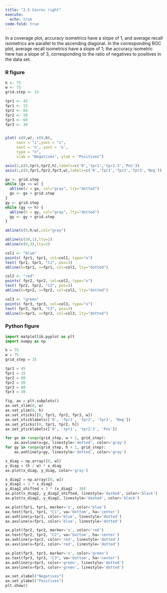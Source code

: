 ```yaml
---
title: "2.5 Covroc right"
execute: 
  echo: true
code-fold: true
---
```


In a coverage plot, accuracy isometrics have a slope of 1, and average recall isometrics are parallel to the ascending diagonal. In the corresponding ROC plot, average recall isometrics have a slope of 1; the accuracy isometric here has a slope of 3, corresponding to the ratio of negatives to positives in the data set.

### R figure

```r

h <- 75
w <- 75 
grid.step <- 15

tpr1 <- 45
fpr1 <- 15
tpr2 <- 60
fpr2 <- 20
tpr3 <- 60
fpr3 <- 30


plot( c(0,w), c(0,h),  
     xaxs = "i",yaxs = "i",
     xaxt = 'n', yaxt = 'n',
     type = "n",
     xlab = "Negatives", ylab = "Positives")

axis(2,c(0,tpr1,tpr2,h),labels=c('0','tpr1','tpr2-3','Pos'))
axis(1,c(0,fpr1,fpr2,fpr3,w),labels=c('0','fpr1','fpr2','fpr3','Neg'))

gx <- grid.step
while (gx <= w) {
  abline(v = gx, col="gray", lty="dotted")
  gx <- gx + grid.step
}
gy <- grid.step
while (gy <= h) {
  abline(h = gy, col="gray", lty="dotted")
  gy <- gy + grid.step
}

abline(c(0,h/w),col="gray")

abline(c(30,1),lty=2) 
abline(c(0,3),lty=2)

col1 <- "blue"
points( fpr1, tpr1, col=col1, type="o")
text( fpr1, tpr1, "C1", pos=3)
abline(h=tpr1, v=fpr1, col=col1, lty="dotted")

col2 <- "red"
points( fpr2, tpr2, col=col2, type="o")
text( fpr2, tpr2, "C2", pos=3)
abline(h=tpr2, v=fpr2, col=col2, lty="dotted")

col3 <- "green"
points( fpr3, tpr3, col=col3, type="o")
text( fpr3, tpr3, "C3", pos=3)
abline(h=tpr3, v=fpr3, col=col3, lty="dotted")

```

### Python figure

```python

import matplotlib.pyplot as plt
import numpy as np

h = 75
w = 75
grid_step = 15

tpr1 = 45
fpr1 = 15
tpr2 = 60
fpr2 = 20
tpr3 = 60
fpr3 = 30

fig, ax = plt.subplots()
ax.set_xlim(0, w)
ax.set_ylim(0, h)
ax.set_xticks([0, fpr1, fpr2, fpr3, w])
ax.set_xticklabels(['0', 'fpr1', 'fpr2', 'fpr3', 'Neg'])
ax.set_yticks([0, tpr1, tpr2, h])
ax.set_yticklabels(['0', 'tpr1', 'tpr2-3', 'Pos'])

for gx in range(grid_step, w + 1, grid_step):
    ax.axvline(x=gx, linestyle='dotted', color='gray')
for gy in range(grid_step, h + 1, grid_step):
    ax.axhline(y=gy, linestyle='dotted', color='gray')

x_diag = np.array([0, w])
y_diag = (h / w) * x_diag
ax.plot(x_diag, y_diag, color='gray')

x_diag2 = np.array([0, w])
y_diag2 = 3 * x_diag2
y_diag2_shifted = 3 * (x_diag2 - 30)
ax.plot(x_diag2, y_diag2_shifted, linestyle='dashed', color='black')
ax.plot(x_diag2, y_diag2, linestyle='dashed', color='black')

ax.plot(fpr1, tpr1, marker='o', color='blue')
ax.text(fpr1, tpr1, "C1", va='bottom', ha='center')
ax.axhline(y=tpr1, color='blue', linestyle='dotted')
ax.axvline(x=fpr1, color='blue', linestyle='dotted')

ax.plot(fpr2, tpr2, marker='o', color='red')
ax.text(fpr2, tpr2, "C2", va='bottom', ha='center')
ax.axhline(y=tpr2, color='red', linestyle='dotted')
ax.axvline(x=fpr2, color='red', linestyle='dotted')

ax.plot(fpr3, tpr3, marker='o', color='green')
ax.text(fpr3, tpr3, "C3", va='bottom', ha='center')
ax.axhline(y=tpr3, color='green', linestyle='dotted')
ax.axvline(x=fpr3, color='green', linestyle='dotted')

ax.set_xlabel("Negatives")
ax.set_ylabel("Positives")
plt.show()


```